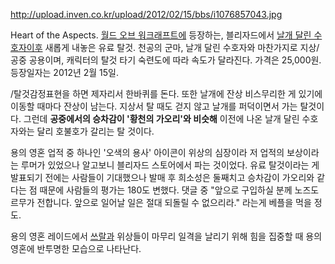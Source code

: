 http://upload.inven.co.kr/upload/2012/02/15/bbs/i1076857043.jpg 

Heart of the Aspects. [[월드 오브 워크래프트]]에 등장하는, 블리자드에서 [[날개 달린 수호자]]이후 새롭게 내놓은 유료 탈것. 천공의 군마, 날개 달린 수호자와 마찬가지로 지상/공중 공용이며, 캐릭터의 탈것 타기 숙련도에 따라 속도가 달라진다. 가격은 25,000원. 등장일자는 2012년 2월 15일. 

/탈것감정표현을 하면 제자리서 한바퀴를 돈다. 또한 날개에 잔상 비스무리한 게 있기에 이동할 때마다 잔상이 남는다. 지상서 탈 때도 걷지 않고 날개를 퍼덕이면서 가는 탈것이다. 그런데 '''공중에서의 승차감이 '황천의 가오리'와 비슷해''' 이전에 나온 날개 달린 수호자와는 달리 호불호가 갈리는 탈 것이다.

용의 영혼 업적 중 하나인 '오색의 용사' 아이콘이 위상의 심장이라 저 업적의 보상이라는 루머가 있었으나 알고보니 블리자드 스토어에서 파는 것이었다. 유료 탈것이라는 게 발표되기 전에는 사람들이 기대했으나 발매 후 희소성은 둘째치고 승차감이 가오리와 같다는 점 때문에 사람들의 평가는 180도 변했다. 댓글 중 "앞으로 구입하실 분께 노즈도르무가 전합니다. 앞으로 일어날 일은 절대 되돌릴 수 없으리라." 라는게 베플을 먹을 정도.

용의 영혼 레이드에서 [[쓰랄]]과 위상들이 마무리 일격을 날리기 위해 힘을 집중할 때 용의 영혼에 반투명한 모습으로 나타난다.
